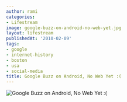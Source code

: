 ```yaml
---
author: rami
categories:
- Lifestream
image: google-buzz-on-android-no-web-yet.jpg
layout: lifestream
publishedAt: '2010-02-09'
tags:
- google
- internet-history
- boston
- usa
- social-media
title: Google Buzz on Android, No Web Yet :(
---
```


![Google Buzz on Android, No Web Yet :(](/assets/images/content/lifestream/google-buzz-on-android-no-web-yet.jpg)
